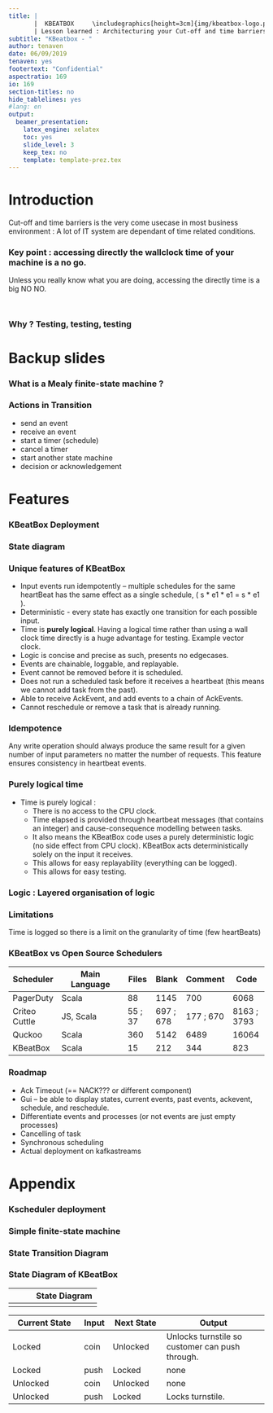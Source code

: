```yaml
--- 
title: |
       |  KBEATBOX     \includegraphics[height=3cm]{img/kbeatbox-logo.pdf}
       | Lesson learned : Architecturing your Cut-off and time barriers KStream app with test and replay
subtitle: "KBeatbox - "
author: tenaven
date: 06/09/2019
tenaven: yes
footertext: "Confidential"
aspectratio: 169
io: 169
section-titles: no
hide_tablelines: yes
#lang: en
output: 
  beamer_presentation:
    latex_engine: xelatex
    toc: yes
    slide_level: 3
    keep_tex: no
    template: template-prez.tex
---
```


<!--
References :
https://www.confluent.io/blog/testing-event-driven-systems
-->
# Introduction

Cut-off and time barriers is the very come usecase in most business environment :
A lot of IT system are dependant of time related conditions.


### Key point : accessing directly the wallclock time of your machine is a no go.

Unless you really know what you are doing, accessing the directly time is a big NO NO.

```


```


### Why ? Testing, testing, testing



# Backup slides

### What is a Mealy finite-state machine ?

\begin{columns}
\begin{column}{0.2\textwidth}
\includegraphics[height=4cm]{img/wsCuZy.png} 
\end{column}
\begin{column}{0.8\textwidth}
\begin{itemize}
\item  It is an abstract machine that can be in exactly one of a finite number of states at any given time.   
\item The transition from one state to another is in response to a sequence of inputs. It is defined by a list of \textbf{states}, \textbf{initial state}, and \textbf{conditions or triggers} for each transition. 
\item Because of the \textit{simplicity} of its interfaces and its \textit{determinism}, Mealy finite-state machines are easy to test thoroughly.
\end{itemize}
\end{column}
\end{columns}

### Actions in Transition

* send an event
* receive an event
* start a timer (schedule)
* cancel a timer
* start another state machine
* decision or acknowledgement

# Features

### KBeatBox Deployment
\center

\includegraphics[height=0.9\textheight]{img/deployment.png}

### State diagram
\center

\includegraphics[height=0.9\textheight]{img/kbeatbox_state_diagram.pdf}

### Unique features of KBeatBox

* Input events run idempotently – multiple schedules for the same heartBeat has the same effect as a single schedule, ( s * e1 * e1 = s * e1 ).
* Deterministic - every state has exactly one transition for each possible input.
* Time is **purely logical**. Having a logical time rather than using a wall clock time directly is a huge advantage for testing. Example vector clock.
* Logic is concise and precise as such, presents no edgecases.
* Events are chainable, loggable, and replayable.
* Event cannot be removed before it is scheduled.
* Does not run a scheduled task before it receives a heartbeat (this means we cannot add task from the past).
* Able to receive AckEvent, and add events to a chain of AckEvents.
* Cannot reschedule or remove a task that is already running. 

### Idempotence

Any write operation should always produce the same result for a given number of input parameters no matter the number of requests. This feature ensures consistency in heartbeat events. 


### Purely logical time 

* Time is purely logical : 
    * There is no access to the CPU clock.
    * Time elapsed is provided through heartbeat messages (that contains an integer) and cause-consequence modelling between tasks. 
    * It also means the KBeatBox code uses a purely deterministic logic (no side effect from CPU clock). KBeatBox acts deterministically solely on the input it receives.
    * This allows for easy replayability (everything can be logged). 
    * This allows for easy testing.

\center 
\includegraphics[height=2.5cm]{img/logicaltime.pdf}

### Logic : Layered organisation of logic

\begin{tabular}{p{3cm}c}
\small 946 lines of scala logic, structured in layers & \\ 
\small Each layer is responsible for one purpose and is tested independently & \includegraphics[height=0.8\textheight, valign=t]{img/FSMclassdiagram.pdf} \\
\end{tabular}


### Limitations

Time is logged so there is a limit on the  granularity of time (few heartBeats)


### KBeatBox vs Open Source Schedulers

\arrayrulecolor{black} 

| Scheduler  | Main Language  | Files | Blank | Comment  | Code
|------------|----------------|-------|-------|----------|---------
| PagerDuty  | Scala          | 88 | 1145 | 700 | 6068
| Criteo Cuttle | JS, Scala   | 55 ; 37 | 697 ; 678 | 177 ; 670 | 8163 ; 3793
| Quckoo     |  Scala         | 360 | 5142 | 6489 | 16064
|  KBeatBox  |  Scala         | 15 | 212 |344 | 823 

\arrayrulecolor{white} 

### Roadmap

* Ack Timeout (== NACK??? or different component)
* Gui – be able to display states, current events, past events, ackevent, schedule, and reschedule.
* Differentiate events and processes (or not events are just empty processes)
* Cancelling of task
* Synchronous scheduling
* Actual deployment on kafkastreams


# Appendix

### Kscheduler  deployment

\center
\includegraphics[height=0.9\textheight]{img/deploy.pdf}

### Simple finite-state machine

\center
\includegraphics[height=0.9\textheight]{img/openclose.pdf}


### State Transition Diagram 

\center
\includegraphics[height=0.9\textheight]{img/state.pdf}

### State Diagram of KBeatBox 

|              |       State Diagram                                |
|:------------:|:-------------------------------------:|
| \includegraphics[height=3cm]{img/tourniquet.png} | \includegraphics[height=3cm]{img/coin_states.png} 


\arrayrulecolor{black} 

| Current State  | Input| Next State | Output                |
|----------------|------|------------|-----------------------|
| Locked         | coin | Unlocked   | Unlocks turnstile so customer can push through.
| Locked         | push |   Locked   | none
| Unlocked       | coin | Unlocked   | none
| Unlocked       | push |   Locked   | Locks turnstile.


